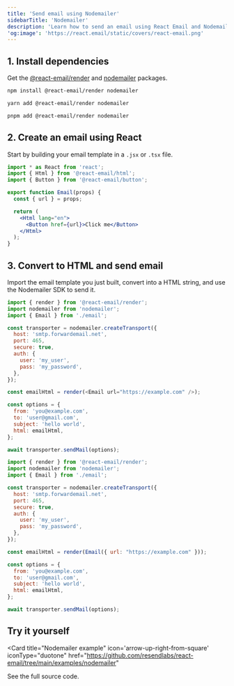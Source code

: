 ```yaml
---
title: 'Send email using Nodemailer'
sidebarTitle: 'Nodemailer'
description: 'Learn how to send an email using React Email and Nodemailer.'
'og:image': 'https://react.email/static/covers/react-email.png'
---
```


## 1. Install dependencies

Get the [@react-email/render](https://www.npmjs.com/package/@react-email/render) and [nodemailer](https://www.npmjs.com/package/nodemailer) packages.

<CodeGroup>

```sh npm
npm install @react-email/render nodemailer
```

```sh yarn
yarn add @react-email/render nodemailer
```

```sh pnpm
pnpm add @react-email/render nodemailer
```

</CodeGroup>

## 2. Create an email using React

Start by building your email template in a `.jsx` or `.tsx` file.

```jsx email.jsx
import * as React from 'react';
import { Html } from '@react-email/html';
import { Button } from '@react-email/button';

export function Email(props) {
  const { url } = props;

  return (
    <Html lang="en">
      <Button href={url}>Click me</Button>
    </Html>
  );
}
```

## 3. Convert to HTML and send email

Import the email template you just built, convert into a HTML string, and use the Nodemailer SDK to send it.

<CodeGroup>

```js React
import { render } from '@react-email/render';
import nodemailer from 'nodemailer';
import { Email } from './email';

const transporter = nodemailer.createTransport({
  host: 'smtp.forwardemail.net',
  port: 465,
  secure: true,
  auth: {
    user: 'my_user',
    pass: 'my_password',
  },
});

const emailHtml = render(<Email url="https://example.com" />);

const options = {
  from: 'you@example.com',
  to: 'user@gmail.com',
  subject: 'hello world',
  html: emailHtml,
};

await transporter.sendMail(options);
```

```js NodeJS
import { render } from '@react-email/render';
import nodemailer from 'nodemailer';
import { Email } from './email';

const transporter = nodemailer.createTransport({
  host: 'smtp.forwardemail.net',
  port: 465,
  secure: true,
  auth: {
    user: 'my_user',
    pass: 'my_password',
  },
});

const emailHtml = render(Email({ url: "https://example.com" }));

const options = {
  from: 'you@example.com',
  to: 'user@gmail.com',
  subject: 'hello world',
  html: emailHtml,
};

await transporter.sendMail(options);
```

</CodeGroup>

## Try it yourself

<Card
  title="Nodemailer example"
  icon='arrow-up-right-from-square'
  iconType="duotone"
  href="https://github.com/resendlabs/react-email/tree/main/examples/nodemailer"
>
  See the full source code.
</Card>

